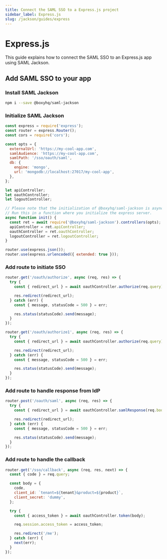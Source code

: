 ```yaml
---
title: Connect the SAML SSO to a Express.js project
sidebar_label: Express.js
slug: /jackson/guides/express
---
```



# Express.js

This guide explains how to connect the SAML SSO to an Express.js app using SAML Jackson.

## Add SAML SSO to your app

### Install SAML Jackson

```bash
npm i --save @boxyhq/saml-jackson
```

### Initialize SAML Jackson

```javascript
const express = require('express');
const router = express.Router();
const cors = require('cors');

const opts = {
  externalUrl: 'https://my-cool-app.com',
  samlAudience: 'https://my-cool-app.com',
  samlPath: '/sso/oauth/saml',
  db: {
    engine: 'mongo',
    url: 'mongodb://localhost:27017/my-cool-app',
  },
};

let apiController;
let oauthController;
let logoutController;

// Please note that the initialization of @boxyhq/saml-jackson is async, you cannot run it at the top level
// Run this in a function where you initialize the express server.
async function init() {
  const ret = await require('@boxyhq/saml-jackson').controllers(opts);
  apiController = ret.apiController;
  oauthController = ret.oauthController;
  logoutController = ret.logoutController;
}

router.use(express.json());
router.use(express.urlencoded({ extended: true }));
```

### Add route to initiate SSO

<Tabs>
<TabItem value="Using Client ID" label="Using Client ID" default>

```javascript
router.get('/oauth/authorize', async (req, res) => {
  try {
    const { redirect_url } = await oauthController.authorize(req.query);

    res.redirect(redirect_url);
  } catch (err) {
    const { message, statusCode = 500 } = err;

    res.status(statusCode).send(message);
  }
});
```

</TabItem>
<TabItem value="Using Tenant and Product" label="Using Tenant and Product">

```javascript
router.get('/oauth/authorize1', async (req, res) => {
  try {
    const { redirect_url } = await oauthController.authorize(req.query);

    res.redirect(redirect_url);
  } catch (err) {
    const { message, statusCode = 500 } = err;

    res.status(statusCode).send(message);
  }
});
```

</TabItem>
</Tabs>

### Add route to handle response from IdP

```javascript
router.post('/oauth/saml', async (req, res) => {
  try {
    const { redirect_url } = await oauthController.samlResponse(req.body);

    res.redirect(redirect_url);
  } catch (err) {
    const { message, statusCode = 500 } = err;

    res.status(statusCode).send(message);
  }
});
```

### Add route to handle the callback

```javascript
router.get('/sso/callback', async (req, res, next) => {
  const { code } = req.query;

  const body = {
    code,
    client_id: `tenant=${tenant}&product=${product}`,
    client_secret: 'dummy',
  };

  try {
    const { access_token } = await oauthController.token(body);

    req.session.access_token = access_token;

    res.redirect('/me');
  } catch (err) {
    next(err);
  }
});
```

